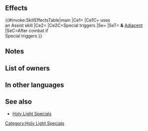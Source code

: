 {{Special
|tagid=SID_重圧の聖光
|intID=3478
|exclusive=0
|canUseWeapon={{WeaponList|Colorless Staff}}
|canUseMove={{MoveList|All}}
|cost=500
|cooldown=3
|effect=If an Assist skill is used, unit's Special cooldown count does not go down. When Special triggers, boosts damage by 45% of foe's Res. (Calculates damage from staff after combat damage is added.) If this Special is triggered during combat, inflicts【Gravity】on target and adjacent foes after combat.<br><br>【Gravity】<br>Restricts target's movement to 1 space through its next action.
|required=Miracle
|properties=random_owner,offensive_special
}}
==Effects==
{{#invoke:SkillEffectsTable|main
|Ce1={{Eft|No Special cooldown charge}}
|Ce1C={{Tgt|Unit}} uses<br>an Assist skill
|Ce2={{Eft|Damage Boost|45% of {{Tgt|Foe}}'s Res}}
|Ce2C=Special triggers
|Se={{SEt|Gravity}}
|SeT={{Tgt|Target Foe}} '''&''' [[Adjacent]]<br>{{Tgt|Foes}}
|SeC=After combat if<br>Special triggers
}}
==Notes==
{{DamageBoost}}
{{After combat note}}
{{Gravity}}
==List of owners==
{{Skill Hero List}}
==In other languages==
{{OtherLanguages
|japanese=重圧の聖光
|japaneseNotes=<i>Holy Light of Pressure</i>
|german=Heilige Stärke
|spanishEU=Presión sagrada
|spanishLA=Presión sagrada
|french=Pression sacrée
|italian=Pressione divina
|chineseTW=重壓的聖光
|portuguese=Pressão sagrada
}}
==See also==
{{See also skills|cond=Description LIKE '%deals damage =%\% of foe_s Res%' OR Description LIKE '%boosts damage by %\% of foe_s Res%'}}
* [[Holy Light Specials]]
{{Specials Navbox}}
[[Category:Holy Light Specials]]